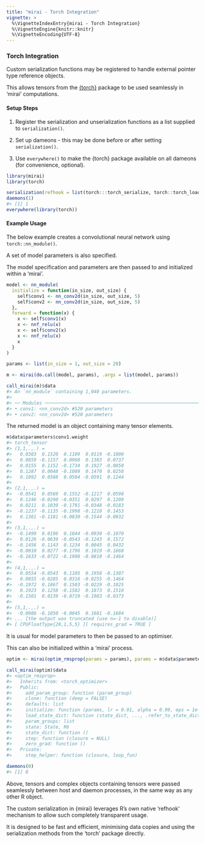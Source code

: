 ```yaml
---
title: "mirai - Torch Integration"
vignette: >
  %\VignetteIndexEntry{mirai - Torch Integration}
  %\VignetteEngine{knitr::knitr}
  %\VignetteEncoding{UTF-8}
---
```



### Torch Integration

Custom serialization functions may be registered to handle external pointer type reference objects.

This allows tensors from the [{torch}](https://cran.r-project.org/package=torch) package to be used seamlessly in 'mirai' computations.

#### Setup Steps

1. Register the serialization and unserialization functions as a list supplied to `serialization()`.

2. Set up dameons - this may be done before or after setting `serialization()`.

3. Use `everywhere()` to make the {torch} package available on all dameons (for convenience, optional).


```r
library(mirai)
library(torch)

serialization(refhook = list(torch:::torch_serialize, torch::torch_load))
daemons(1)
#> [1] 1
everywhere(library(torch))
```
#### Example Usage

The below example creates a convolutional neural network using `torch::nn_module()`.

A set of model parameters is also specified.

The model specification and parameters are then passed to and initialized within a 'mirai'.

```r
model <- nn_module(
  initialize = function(in_size, out_size) {
    self$conv1 <- nn_conv2d(in_size, out_size, 5)
    self$conv2 <- nn_conv2d(in_size, out_size, 5)
  },
  forward = function(x) {
    x <- self$conv1(x)
    x <- nnf_relu(x)
    x <- self$conv2(x)
    x <- nnf_relu(x)
    x
  }
)

params <- list(in_size = 1, out_size = 20)

m <- mirai(do.call(model, params), .args = list(model, params))

call_mirai(m)$data
#> An `nn_module` containing 1,040 parameters.
#> 
#> ── Modules ───────────────────────────────────────────────────────────────────────────────────────────────────────────────────
#> • conv1: <nn_conv2d> #520 parameters
#> • conv2: <nn_conv2d> #520 parameters
```
The returned model is an object containing many tensor elements.

```r
m$data$parameters$conv1.weight
#> torch_tensor
#> (1,1,.,.) = 
#>   0.0383  0.1520  0.1109  0.0119 -0.1000
#>   0.0859 -0.1157  0.0960  0.1383  0.0737
#>   0.0155  0.1152 -0.1734  0.1927 -0.0850
#>   0.1287  0.0048 -0.1009  0.1470  0.0258
#>   0.1092  0.0588  0.0504 -0.0591  0.1244
#> 
#> (2,1,.,.) = 
#>  -0.0541  0.0569  0.1552 -0.1217  0.0598
#>   0.1246 -0.0290 -0.0351  0.0297  0.1209
#>   0.0211  0.1039 -0.1791 -0.0348 -0.0183
#>  -0.1237 -0.1135 -0.1998 -0.1210  0.1453
#>   0.1361 -0.1181 -0.0830 -0.1544 -0.0032
#> 
#> (3,1,.,.) = 
#>  -0.1499  0.0196  0.1844 -0.0930 -0.1070
#>   0.0126 -0.0639 -0.0543 -0.1243  0.1572
#>  -0.1456  0.1143  0.1234  0.0045  0.0432
#>  -0.0010  0.0277 -0.1796  0.1019 -0.1668
#>  -0.1633 -0.0722 -0.1908 -0.0810 -0.1464
#> 
#> (4,1,.,.) = 
#>   0.0554 -0.0543  0.1105  0.1958 -0.1307
#>   0.0055 -0.0285  0.0316 -0.0255 -0.1464
#>  -0.1972  0.1867  0.1503 -0.0229 -0.1025
#>   0.1923  0.1258 -0.1582  0.1873  0.1510
#>  -0.1501  0.0139 -0.0719 -0.1983 -0.0373
#> 
#> (5,1,.,.) = 
#>  -0.0986 -0.1050 -0.0045  0.1681 -0.1684
#> ... [the output was truncated (use n=-1 to disable)]
#> [ CPUFloatType{20,1,5,5} ][ requires_grad = TRUE ]
```
It is usual for model parameters to then be passed to an optimiser.

This can also be initialized within a 'mirai' process.

```r
optim <- mirai(optim_rmsprop(params = params), params = m$data$parameters)

call_mirai(optim)$data
#> <optim_rmsprop>
#>   Inherits from: <torch_optimizer>
#>   Public:
#>     add_param_group: function (param_group) 
#>     clone: function (deep = FALSE) 
#>     defaults: list
#>     initialize: function (params, lr = 0.01, alpha = 0.99, eps = 1e-08, weight_decay = 0, 
#>     load_state_dict: function (state_dict, ..., .refer_to_state_dict = FALSE) 
#>     param_groups: list
#>     state: State, R6
#>     state_dict: function () 
#>     step: function (closure = NULL) 
#>     zero_grad: function () 
#>   Private:
#>     step_helper: function (closure, loop_fun)

daemons(0)
#> [1] 0
```
Above, tensors and complex objects containing tensors were passed seamlessly between host and daemon processes, in the same way as any other R object.

The custom serialization in {mirai} leverages R's own native 'refhook' mechanism to allow such completely transparent usage.

It is designed to be fast and efficient, minimising data copies and using the serialization methods from the 'torch' package directly.
